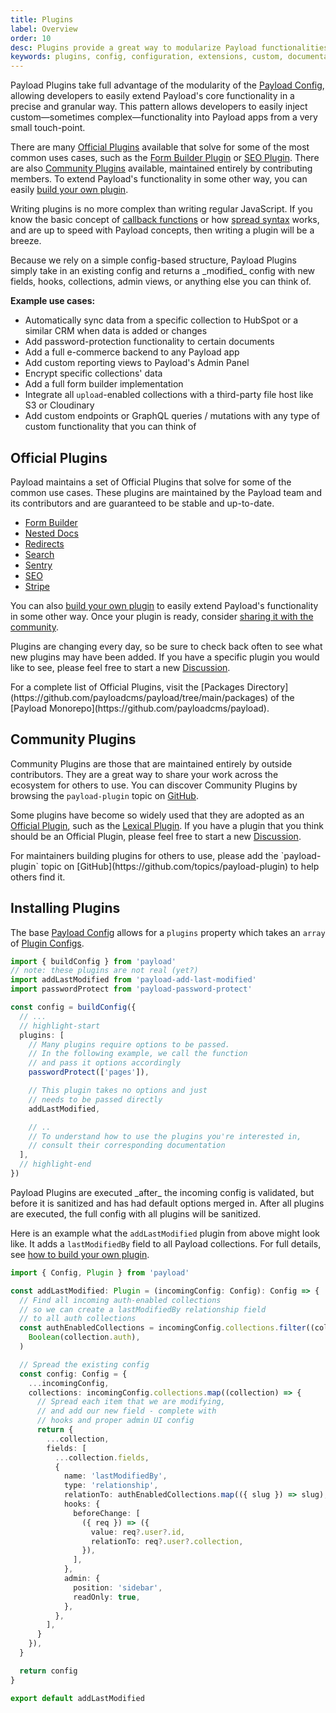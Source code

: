 ```yaml
---
title: Plugins
label: Overview
order: 10
desc: Plugins provide a great way to modularize Payload functionalities into easy-to-use enhancements and extensions of your Payload apps.
keywords: plugins, config, configuration, extensions, custom, documentation, Content Management System, cms, headless, javascript, node, react, nextjs
---
```


Payload Plugins take full advantage of the modularity of the [Payload Config](../configuration/overview), allowing developers to easily extend Payload's core functionality in a precise and granular way. This pattern allows developers to easily inject custom—sometimes complex—functionality into Payload apps from a very small touch-point.

There are many [Official Plugins](#official-plugins) available that solve for some of the most common uses cases, such as the [Form Builder Plugin](./seo) or [SEO Plugin](./seo). There are also [Community Plugins](#community-plugins) available, maintained entirely by contributing members. To extend Payload's functionality in some other way, you can easily [build your own plugin](./build-your-own).

Writing plugins is no more complex than writing regular JavaScript. If you know the basic concept of [callback functions](https://developer.mozilla.org/en-US/docs/Glossary/Callback_function) or how [spread syntax](https://developer.mozilla.org/en-US/docs/Web/JavaScript/Reference/Operators/Spread_syntax) works, and are up to speed with Payload concepts, then writing a plugin will be a breeze.

<Banner type="success">
  Because we rely on a simple config-based structure, Payload Plugins simply take in an
  existing config and returns a _modified_ config with new fields, hooks, collections, admin views, or
  anything else you can think of.
</Banner>

**Example use cases:**

- Automatically sync data from a specific collection to HubSpot or a similar CRM when data is added or changes
- Add password-protection functionality to certain documents
- Add a full e-commerce backend to any Payload app
- Add custom reporting views to Payload's Admin Panel
- Encrypt specific collections' data
- Add a full form builder implementation
- Integrate all `upload`-enabled collections with a third-party file host like S3 or Cloudinary
- Add custom endpoints or GraphQL queries / mutations with any type of custom functionality that you can think of

## Official Plugins

Payload maintains a set of Official Plugins that solve for some of the common use cases. These plugins are maintained by the Payload team and its contributors and are guaranteed to be stable and up-to-date.

- [Form Builder](./form-builder)
- [Nested Docs](./nested-docs)
- [Redirects](./redirects)
- [Search](./search)
- [Sentry](./sentry)
- [SEO](./seo)
- [Stripe](./stripe)

You can also [build your own plugin](./build-your-own) to easily extend Payload's functionality in some other way. Once your plugin is ready, consider [sharing it with the community](#community-plugins).

Plugins are changing every day, so be sure to check back often to see what new plugins may have been added. If you have a specific plugin you would like to see, please feel free to start a new [Discussion](https://github.com/payloadcms/payload/discussions).

<Banner type="warning">
  For a complete list of Official Plugins, visit the [Packages Directory](https://github.com/payloadcms/payload/tree/main/packages) of the [Payload Monorepo](https://github.com/payloadcms/payload).
</Banner>

## Community Plugins

Community Plugins are those that are maintained entirely by outside contributors. They are a great way to share your work across the ecosystem for others to use. You can discover Community Plugins by browsing the `payload-plugin` topic on [GitHub](https://github.com/topics/payload-plugin).

Some plugins have become so widely used that they are adopted as an [Official Plugin](#official-plugin), such as the [Lexical Plugin](https://github.com/AlessioGr/payload-plugin-lexical). If you have a plugin that you think should be an Official Plugin, please feel free to start a new [Discussion](https://github.com/payloadcms/payload/discussions).

<Banner type="warning">
  For maintainers building plugins for others to use, please add the `payload-plugin` topic on [GitHub](https://github.com/topics/payload-plugin) to help others find it.
</Banner>

## Installing Plugins

The base [Payload Config](../configuration/overview) allows for a `plugins` property which takes an `array` of [Plugin Configs](./build-your-own).

```ts
import { buildConfig } from 'payload'
// note: these plugins are not real (yet?)
import addLastModified from 'payload-add-last-modified'
import passwordProtect from 'payload-password-protect'

const config = buildConfig({
  // ...
  // highlight-start
  plugins: [
    // Many plugins require options to be passed.
    // In the following example, we call the function
    // and pass it options accordingly
    passwordProtect(['pages']),

    // This plugin takes no options and just
    // needs to be passed directly
    addLastModified,

    // ..
    // To understand how to use the plugins you're interested in,
    // consult their corresponding documentation
  ],
  // highlight-end
})
```

<Banner type="warning">
  Payload Plugins are executed _after_ the incoming config is validated, but before it is sanitized and has had default options merged in. After all plugins are executed, the full config with all plugins will be sanitized.
</Banner>

Here is an example what the `addLastModified` plugin from above might look like. It adds a `lastModifiedBy` field to all Payload collections. For full details, see [how to build your own plugin](./build-your-own).

```ts
import { Config, Plugin } from 'payload'

const addLastModified: Plugin = (incomingConfig: Config): Config => {
  // Find all incoming auth-enabled collections
  // so we can create a lastModifiedBy relationship field
  // to all auth collections
  const authEnabledCollections = incomingConfig.collections.filter((collection) =>
    Boolean(collection.auth),
  )

  // Spread the existing config
  const config: Config = {
    ...incomingConfig,
    collections: incomingConfig.collections.map((collection) => {
      // Spread each item that we are modifying,
      // and add our new field - complete with
      // hooks and proper admin UI config
      return {
        ...collection,
        fields: [
          ...collection.fields,
          {
            name: 'lastModifiedBy',
            type: 'relationship',
            relationTo: authEnabledCollections.map(({ slug }) => slug),
            hooks: {
              beforeChange: [
                ({ req }) => ({
                  value: req?.user?.id,
                  relationTo: req?.user?.collection,
                }),
              ],
            },
            admin: {
              position: 'sidebar',
              readOnly: true,
            },
          },
        ],
      }
    }),
  }

  return config
}

export default addLastModified
```
